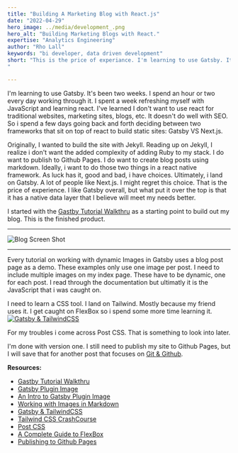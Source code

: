 ```yaml
---
title: "Building A Marketing Blog with React.js"
date: "2022-04-29"
hero_image: ../media/development_.png
hero_alt: "Building Marketing Blogs with React."
expertise: "Analytics Engineering"
author: "Rho Lall"
keywords: "bi developer, data driven development"
short: "This is the price of experiance. I'm learning to use Gatsby. It's been two weeks. I spend an hour or two every day working through it. This is a list of resources i used to build my first Gatsby static site blog.
"

---
```



I'm learning to use Gatsby. It's been two weeks. I spend an hour or two every day working through it. I spent a week refreshing myself with JavaScript and learning react.
I've learned I don't want to  use react for traditional websites, marketing sites, blogs, etc. It doesn't do well with SEO. 
So i spend a few days going back and forth deciding between two frameworks that sit on top of react to build static sites: Gatsby VS Next.js.

Originally, I wanted to build the site with Jekyll. Reading up on Jekyll, I realize i don't want the added complexity of adding Ruby to my stack.
I do want to publish to Github Pages. I do want to create blog posts using markdown. Ideally, i want to do those two things in a react native framework.
As luck has it, good and bad, i have choices. Ultimately, i land on Gatsby. A lot of people like Next.js. I might regret this choice. That is the price of experience.
I like Gatsby overall, but what put it over the top is that it has a native data layer that I believe will meet my needs better.
<br/>

I started with the [Gastby Tutorial Walkthru](https://www.gatsbyjs.com/docs/tutorial/) as a starting point to build out my blog. This is the finished product.
<hr/>

![Blog Screen Shot](./media/content/blog_screen_shot.png) 

<hr/>

Every tutorial on working with dynamic Images in Gatsby uses a blog post page as a demo. These examples only use one image per post. 
I need to include multiple images on my index page. These have to be dynamic, one for each post. 
I read through the documentation but ultimatly it is the JavaScript that i was caught on.

I need to learn a CSS tool. I land on Tailwind. Mostly because my friend uses it. I get caught on FlexBox so i spend some more time learning it.
[![Gatsby & TailwindCSS](https://img.youtube.com/vi/UBOj6rqRUME/hqdefault.jpg)](https://youtu.be/UBOj6rqRUME)

For my troubles i come across Post CSS. That is something to look into later.

I'm done with version one. I still need to publish my site to Github Pages, but I will save that for another post that focuses on [Git & Github](https://rho-lall.github.io/thoughts/git).

**Resources:**  
- [Gastby Tutorial Walkthru](https://www.gatsbyjs.com/docs/tutorial/)
- [Gatsby Plugin Image](https://www.gatsbyjs.com/plugins/gatsby-plugin-image/#dynamic-images)
- [An Intro to Gatsby Plugin Image](https://robertmarshall.dev/blog/an-introduction-to-gatsby-plugin-image/#how-to-use-gatsby-image)
- [Working with Images in Markdown](https://www.gatsbyjs.com/docs/working-with-images-in-markdown/)
- [Gatsby & TailwindCSS](https://www.youtube.com/watch?v=Ej0tA_aSJ2k&t=634s)
- [Tailwind CSS CrashCourse](https://www.youtube.com/watch?v=UBOj6rqRUME)
- [Post CSS](https://postcss.org/)
- [A Complete Guide to FlexBox](https://css-tricks.com/snippets/css/a-guide-to-flexbox/)
- [Publishing to Github Pages](https://www.gatsbyjs.com/docs/how-to/previews-deploys-hosting/how-gatsby-works-with-github-pages/)
